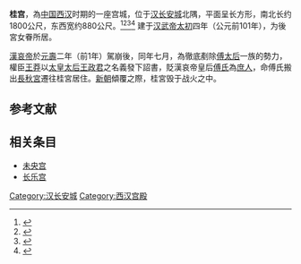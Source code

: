 '''桂宫'''，為[[中国|中国]][[西汉|西汉]]时期的一座宫城，位于[[汉长安城|汉长安城]]北隅，平面呈长方形，南北长约1800公尺，东西宽约880公尺。<ref>{{cite web|author=考古|title=汉长安城桂宫二号建筑遗址发掘简报|url=http://www.cnki.net/KCMS/detail/detail.aspx?QueryID=6&CurRec=4&recid=&filename=KAGU199901000&dbname=CJFD9899&dbcode=CJFQ&pr=&urlid=&yx=&v=MzAxODhGOWpNcm85RlpJUjhlWDFMdXhZUzdEaDFUM3FUcldNMUZyQ1VSTDZmYitab0ZDbmtXN3ZBTGl6TWU3S3g=|accessdate=1999年01期|deadurl=yes|archiveurl=https://web.archive.org/web/20160305011634/http://www.cnki.net/KCMS/detail/detail.aspx?QueryID=6&CurRec=4&recid=&filename=KAGU199901000&dbname=CJFD9899&dbcode=CJFQ&pr=&urlid=&yx=&v=MzAxODhGOWpNcm85RlpJUjhlWDFMdXhZUzdEaDFUM3FUcldNMUZyQ1VSTDZmYitab0ZDbmtXN3ZBTGl6TWU3S3g=|archivedate=2016-03-05}}</ref><ref>{{cite web |author=考古 |title=汉长安城桂宫二号建筑遗址B区发掘简报 |url=http://www.cnki.net/KCMS/detail/detail.aspx?QueryID=6&CurRec=3&recid=&filename=KAGU200001000&dbname=CJFD2000&dbcode=CJFQ&pr=&urlid=&yx=&v=MTEwMjBGckNVUkw2ZmIrWm9GQ25sVTd6QUxpek1lN0c0SHRITXJvOUZaSVI4ZVgxTHV4WVM3RGgxVDNxVHJXTTE= |accessdate=2000年01期 }}{{dead link|date=2018年3月 |bot=InternetArchiveBot |fix-attempted=yes }}</ref><ref>{{cite web |author=考古 |title=汉长安城桂宫三号建筑遗址B区发掘简报 |url=http://www.cnki.net/KCMS/detail/detail.aspx?QueryID=6&CurRec=2&recid=&filename=KAGU200101006&dbname=CJFD2001&dbcode=CJFQ&pr=&urlid=&yx=&v=Mjg0NjR1eFlTN0RoMVQzcVRyV00xRnJDVVJMNmZiK1pvRkNubFVMck9MaXpNZTdHNEh0RE1ybzlGWW9SOGVYMUw= |accessdate=2001年01期 |deadurl=yes |archiveurl=https://web.archive.org/web/20160304195551/http://www.cnki.net/KCMS/detail/detail.aspx?QueryID=6&CurRec=2&recid=&filename=KAGU200101006&dbname=CJFD2001&dbcode=CJFQ&pr=&urlid=&yx=&v=Mjg0NjR1eFlTN0RoMVQzcVRyV00xRnJDVVJMNmZiK1pvRkNubFVMck9MaXpNZTdHNEh0RE1ybzlGWW9SOGVYMUw= |archivedate=2016-03-04 }}</ref><ref>{{cite web |author=考古 |title=汉长安城桂宫四号建筑遗址B区发掘简报 |url=http://www.cnki.net/KCMS/detail/detail.aspx?QueryID=6&CurRec=1&recid=&filename=KAGU200201000&dbname=CJFD2002&dbcode=CJFQ&pr=&urlid=&yx=&v=MTQ0NzQ5RlpJUjhlWDFMdXhZUzdEaDFUM3FUcldNMUZyQ1VSTDZmYitab0ZDbmxVYnJPTGl6TWU3RzRIdFBNcm8= |accessdate=2002年01期 |deadurl=yes |archiveurl=https://web.archive.org/web/20160304221412/http://www.cnki.net/KCMS/detail/detail.aspx?QueryID=6&CurRec=1&recid=&filename=KAGU200201000&dbname=CJFD2002&dbcode=CJFQ&pr=&urlid=&yx=&v=MTQ0NzQ5RlpJUjhlWDFMdXhZUzdEaDFUM3FUcldNMUZyQ1VSTDZmYitab0ZDbmxVYnJPTGl6TWU3RzRIdFBNcm8= |archivedate=2016-03-04 }}</ref>
建于[[汉武帝|汉武帝]][[太初_(西汉)|太初]]四年（公元前101年），为後宮女眷所居。

[[漢哀帝|漢哀帝]]於[[元寿_(西汉)|元壽]]二年（前1年）駕崩後，同年七月，為徹底剷除[[傅昭儀|傅太后]]一族的勢力，權臣[[王莽|王莽]]以[[太皇太后|太皇太后]][[王政君|王政君]]之名義發下詔書，貶漢哀帝皇后[[孝哀傅皇后|傅氏]]為[[庶人|庶人]]，命傅氏搬出[[長秋宮|長秋宮]]遷往桂宮居住。[[新朝|新朝]]傾覆之際，桂宮毁于战火之中。

== 参考文献 ==
{{Reflist}}

== 相关条目 ==
*[[未央宫|未央宫]]
*[[长乐宫|长乐宫]]

[[Category:汉长安城|Category:汉长安城]]
[[Category:西汉宫殿|Category:西汉宫殿]]